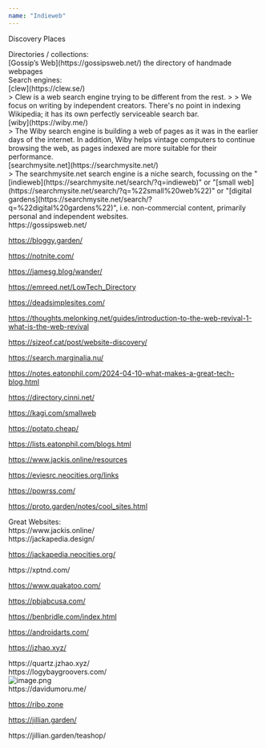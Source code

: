 ```yaml
---
name: "Indieweb"
---
```


Discovery Places

<div class="ml-[2rem] mb-8">
Directories / collections:

<div class="ml-[2rem] mb-8">
[Gossip’s Web](https://gossipsweb.net/) the directory of handmade webpages

</div>
Search engines:

<div class="ml-[2rem] mb-8">
[clew](https://clew.se/)

<div class="ml-[2rem] mb-8">
> Clew is a web search engine trying to be different from the rest.
>
> We focus on writing by independent creators. There's no point in indexing Wikipedia; it has its own perfectly serviceable search bar.

</div>
[wiby](https://wiby.me/)

<div class="ml-[2rem] mb-8">
> The Wiby search engine is building a web of pages as it was in the earlier days of the internet. In addition, Wiby helps vintage computers to continue browsing the web, as pages indexed are more suitable for their performance.

</div>
[searchmysite.net](https://searchmysite.net/)

<div class="ml-[2rem] mb-8">
> The searchmysite.net search engine is a niche search, focussing on the "[indieweb](https://searchmysite.net/search/?q=indieweb)" or "[small web](https://searchmysite.net/search/?q=%22small%20web%22)" or "[digital gardens](https://searchmysite.net/search/?q=%22digital%20gardens%22)", i.e. non-commercial content, primarily personal and independent websites.

</div>
</div>
https://gossipsweb.net/

https://bloggy.garden/

https://notnite.com/

https://jamesg.blog/wander/

https://emreed.net/LowTech_Directory

https://deadsimplesites.com/

https://thoughts.melonking.net/guides/introduction-to-the-web-revival-1-what-is-the-web-revival

https://sizeof.cat/post/website-discovery/

https://search.marginalia.nu/

https://notes.eatonphil.com/2024-04-10-what-makes-a-great-tech-blog.html

https://directory.cinni.net/

https://kagi.com/smallweb

https://potato.cheap/

https://lists.eatonphil.com/blogs.html

https://www.jackis.online/resources

https://eviesrc.neocities.org/links

https://powrss.com/

https://proto.garden/notes/cool_sites.html

</div>
Great Websites:

<div class="ml-[2rem] mb-8">
https://www.jackis.online/

<div class="ml-[2rem] mb-8">
https://jackapedia.design/

https://jackapedia.neocities.org/

</div>
https://xptnd.com/

https://www.quakatoo.com/

https://pbjabcusa.com/

https://benbridle.com/index.html

https://androidarts.com/

https://jzhao.xyz/

<div class="ml-[2rem] mb-8">
https://quartz.jzhao.xyz/

</div>
https://logybaygroovers.com/

<div class="ml-[2rem] mb-8">
<Image src='/asset/image_1738553868155_0.png' alt='image.png' width={431} height={276} />

</div>
https://davidumoru.me/

https://ribo.zone

https://jillian.garden/

<div class="ml-[2rem] mb-8">
https://jillian.garden/teashop/

</div>
</div>

